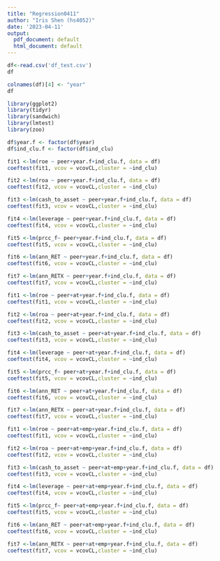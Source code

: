 ```yaml
---
title: "Regression0411"
author: "Iris Shen (hs4052)"
date: '2023-04-11'
output:
  pdf_document: default
  html_document: default
---
```


```r
df<-read.csv('df_test.csv')
df
```

```r
colnames(df)[4] <- "year"
df
```

```r
library(ggplot2)
library(tidyr)
library(sandwich)
library(lmtest)
library(zoo)
```

```r
df$year.f <- factor(df$year)
df$ind_clu.f <- factor(df$ind_clu)
```

```r
fit1 <-lm(roe ~ peer+year.f+ind_clu.f, data = df)
coeftest(fit1, vcov = vcovCL,cluster = ~ind_clu)
```

```r
fit2 <-lm(roa ~ peer+year.f+ind_clu.f, data = df)
coeftest(fit2, vcov = vcovCL,cluster = ~ind_clu)
```

```r
fit3 <-lm(cash_to_asset ~ peer+year.f+ind_clu.f, data = df)
coeftest(fit3, vcov = vcovCL,cluster = ~ind_clu)
```

```r
fit4 <-lm(leverage ~ peer+year.f+ind_clu.f, data = df)
coeftest(fit4, vcov = vcovCL,cluster = ~ind_clu)
```

```r
fit5 <-lm(prcc_f~ peer+year.f+ind_clu.f, data = df)
coeftest(fit5, vcov = vcovCL,cluster = ~ind_clu)
```

```r
fit6 <-lm(ann_RET ~ peer+year.f+ind_clu.f, data = df)
coeftest(fit6, vcov = vcovCL,cluster = ~ind_clu)
```

```r
fit7 <-lm(ann_RETX ~ peer+year.f+ind_clu.f, data = df)
coeftest(fit7, vcov = vcovCL,cluster = ~ind_clu)
```


```r
fit1 <-lm(roe ~ peer+at+year.f+ind_clu.f, data = df)
coeftest(fit1, vcov = vcovCL,cluster = ~ind_clu)
```

```r
fit2 <-lm(roa ~ peer+at+year.f+ind_clu.f, data = df)
coeftest(fit2, vcov = vcovCL,cluster = ~ind_clu)
```

```r
fit3 <-lm(cash_to_asset ~ peer+at+year.f+ind_clu.f, data = df)
coeftest(fit3, vcov = vcovCL,cluster = ~ind_clu)
```

```r
fit4 <-lm(leverage ~ peer+at+year.f+ind_clu.f, data = df)
coeftest(fit4, vcov = vcovCL,cluster = ~ind_clu)
```

```r
fit5 <-lm(prcc_f~ peer+at+year.f+ind_clu.f, data = df)
coeftest(fit5, vcov = vcovCL,cluster = ~ind_clu)
```

```r
fit6 <-lm(ann_RET ~ peer+at+year.f+ind_clu.f, data = df)
coeftest(fit6, vcov = vcovCL,cluster = ~ind_clu)
```

```r
fit7 <-lm(ann_RETX ~ peer+at+year.f+ind_clu.f, data = df)
coeftest(fit7, vcov = vcovCL,cluster = ~ind_clu)
```

```r
fit1 <-lm(roe ~ peer+at+emp+year.f+ind_clu.f, data = df)
coeftest(fit1, vcov = vcovCL,cluster = ~ind_clu)
```

```r
fit2 <-lm(roa ~ peer+at+emp+year.f+ind_clu.f, data = df)
coeftest(fit2, vcov = vcovCL,cluster = ~ind_clu)
```

```r
fit3 <-lm(cash_to_asset ~ peer+at+emp+year.f+ind_clu.f, data = df)
coeftest(fit3, vcov = vcovCL,cluster = ~ind_clu)
```

```r
fit4 <-lm(leverage ~ peer+at+emp+year.f+ind_clu.f, data = df)
coeftest(fit4, vcov = vcovCL,cluster = ~ind_clu)
```

```r
fit5 <-lm(prcc_f~ peer+at+emp+year.f+ind_clu.f, data = df)
coeftest(fit5, vcov = vcovCL,cluster = ~ind_clu)
```

```r
fit6 <-lm(ann_RET ~ peer+at+emp+year.f+ind_clu.f, data = df)
coeftest(fit6, vcov = vcovCL,cluster = ~ind_clu)
```

```r
fit7 <-lm(ann_RETX ~ peer+at+emp+year.f+ind_clu.f, data = df)
coeftest(fit7, vcov = vcovCL,cluster = ~ind_clu)
```
